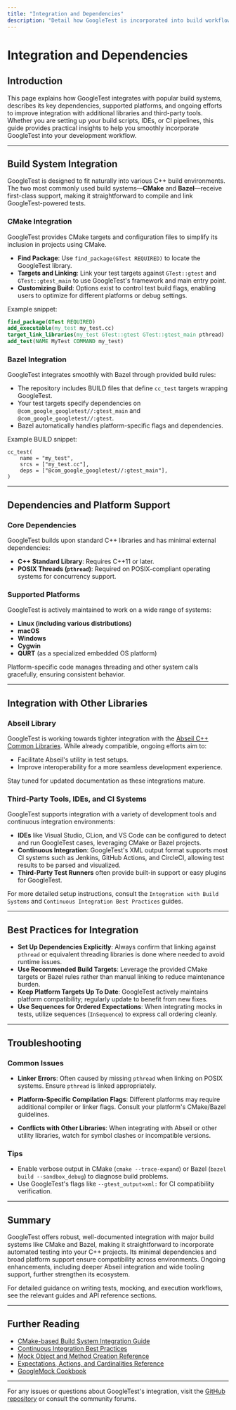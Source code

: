 ```yaml
---
title: "Integration and Dependencies"
description: "Detail how GoogleTest is incorporated into build workflows (CMake, Bazel), and explain its dependencies and supported platforms. Summarize ongoing and upcoming integration with libraries like Abseil, and provide guidance for integrating with third-party tools, IDEs, and CI systems."
---
```


# Integration and Dependencies

## Introduction

This page explains how GoogleTest integrates with popular build systems, describes its key dependencies, supported platforms, and ongoing efforts to improve integration with additional libraries and third-party tools. Whether you are setting up your build scripts, IDEs, or CI pipelines, this guide provides practical insights to help you smoothly incorporate GoogleTest into your development workflow.

---

## Build System Integration

GoogleTest is designed to fit naturally into various C++ build environments. The two most commonly used build systems—**CMake** and **Bazel**—receive first-class support, making it straightforward to compile and link GoogleTest-powered tests.

### CMake Integration

GoogleTest provides CMake targets and configuration files to simplify its inclusion in projects using CMake.

- **Find Package**: Use `find_package(GTest REQUIRED)` to locate the GoogleTest library.
- **Targets and Linking**: Link your test targets against `GTest::gtest` and `GTest::gtest_main` to use GoogleTest's framework and main entry point.
- **Customizing Build**: Options exist to control test build flags, enabling users to optimize for different platforms or debug settings.

Example snippet:

```cmake
find_package(GTest REQUIRED)
add_executable(my_test my_test.cc)
target_link_libraries(my_test GTest::gtest GTest::gtest_main pthread)
add_test(NAME MyTest COMMAND my_test)
```

### Bazel Integration

GoogleTest integrates smoothly with Bazel through provided build rules:

- The repository includes BUILD files that define `cc_test` targets wrapping GoogleTest.
- Your test targets specify dependencies on `@com_google_googletest//:gtest_main` and `@com_google_googletest//:gtest`.
- Bazel automatically handles platform-specific flags and dependencies.

Example BUILD snippet:

```starlark
cc_test(
    name = "my_test",
    srcs = ["my_test.cc"],
    deps = ["@com_google_googletest//:gtest_main"],
)
```

---

## Dependencies and Platform Support

### Core Dependencies

GoogleTest builds upon standard C++ libraries and has minimal external dependencies:

- **C++ Standard Library**: Requires C++11 or later.
- **POSIX Threads (`pthread`)**: Required on POSIX-compliant operating systems for concurrency support.

### Supported Platforms

GoogleTest is actively maintained to work on a wide range of systems:

- **Linux (including various distributions)**
- **macOS**
- **Windows**
- **Cygwin**
- **QURT** (as a specialized embedded OS platform)

Platform-specific code manages threading and other system calls gracefully, ensuring consistent behavior.

---

## Integration with Other Libraries

### Abseil Library

GoogleTest is working towards tighter integration with the [Abseil C++ Common Libraries](https://abseil.io). While already compatible, ongoing efforts aim to:

- Facilitate Abseil's utility in test setups.
- Improve interoperability for a more seamless development experience.

Stay tuned for updated documentation as these integrations mature.

### Third-Party Tools, IDEs, and CI Systems

GoogleTest supports integration with a variety of development tools and continuous integration environments:

- **IDEs** like Visual Studio, CLion, and VS Code can be configured to detect and run GoogleTest cases, leveraging CMake or Bazel projects.
- **Continuous Integration**: GoogleTest's XML output format supports most CI systems such as Jenkins, GitHub Actions, and CircleCI, allowing test results to be parsed and visualized.
- **Third-Party Test Runners** often provide built-in support or easy plugins for GoogleTest.

For more detailed setup instructions, consult the `Integration with Build Systems` and `Continuous Integration Best Practices` guides.

---

## Best Practices for Integration

- **Set Up Dependencies Explicitly**: Always confirm that linking against `pthread` or equivalent threading libraries is done where needed to avoid runtime issues.
- **Use Recommended Build Targets**: Leverage the provided CMake targets or Bazel rules rather than manual linking to reduce maintenance burden.
- **Keep Platform Targets Up To Date**: GoogleTest actively maintains platform compatibility; regularly update to benefit from new fixes.
- **Use Sequences for Ordered Expectations**: When integrating mocks in tests, utilize sequences (`InSequence`) to express call ordering cleanly.

---

## Troubleshooting

### Common Issues

- **Linker Errors**: Often caused by missing `pthread` when linking on POSIX systems. Ensure `pthread` is linked appropriately.

- **Platform-Specific Compilation Flags**: Different platforms may require additional compiler or linker flags. Consult your platform's CMake/Bazel guidelines.

- **Conflicts with Other Libraries**: When integrating with Abseil or other utility libraries, watch for symbol clashes or incompatible versions.

### Tips

- Enable verbose output in CMake (`cmake --trace-expand`) or Bazel (`bazel build --sandbox_debug`) to diagnose build problems.
- Use GoogleTest's flags like `--gtest_output=xml:` for CI compatibility verification.

---

## Summary

GoogleTest offers robust, well-documented integration with major build systems like CMake and Bazel, making it straightforward to incorporate automated testing into your C++ projects. Its minimal dependencies and broad platform support ensure compatibility across environments. Ongoing enhancements, including deeper Abseil integration and wide tooling support, further strengthen its ecosystem.

For detailed guidance on writing tests, mocking, and execution workflows, see the relevant guides and API reference sections.

---

## Further Reading

- [CMake-based Build System Integration Guide](/guides/integration_real_world_use/build_system_integration)
- [Continuous Integration Best Practices](/guides/integration_real_world_use/ci_cd_best_practices)
- [Mock Object and Method Creation Reference](/api-reference/mocking-api/mock-creation)
- [Expectations, Actions, and Cardinalities Reference](/api-reference/mocking-api/setting-expectations-actions)
- [GoogleMock Cookbook](docs/gmock_cook_book.md)

---

For any issues or questions about GoogleTest's integration, visit the [GitHub repository](https://github.com/google/googletest) or consult the community forums.